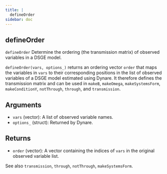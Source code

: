 ```yaml
--- 
title: | 
  defineOrder
sidebar: doc
---
```


::: {.doc-box}
::: {.callout-warning appearance="simple" icon="false" collapse="true"}    
# defineOrder


`defineOrder` Determine the ordering (the transmission matrix) of
observed variables in a DSGE model.

`defineOrder(vars, options_)` returns an ordering vector `order` that
maps the variables in `vars` to their corresponding positions in the
list of observed variables of a DSGE model estimated using Dynare. It
therefore defines the transmission matrix and can be used in `makeB`,
`makeOmega`, `makeSystemsForm`, `makeConditionY`, `notThrough`, `through`,
and `transmission`.

## Arguments
- `vars` (vector): A list of observed variable names.
- `options_` (struct): Returned by Dynare.

## Returns
- `order` (vector): A vector containing the indices of `vars` in the
original observed variable list.

See also `transmission`, `through`, `notThrough`, `makeSystemsForm`.
:::
:::


    